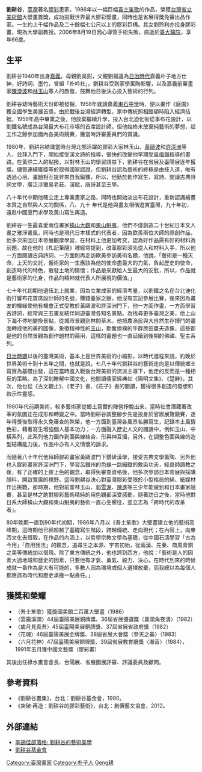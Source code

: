 {{多個問題|
{{no footnotes|time=2019-02-22T09:47:08+00:00}}
{{refimprove|time=2019-02-22T09:47:08+00:00}}
{{advert|time=2013-07-20T07:36:44+00:00}}
}}
'''劉耕谷'''{{BD|1940年||2006年|8月19日|}}，[[臺灣|臺灣]]著名[[膠彩|膠彩]]畫家。1986年以一幅巨幅[[吾土笙歌|吾土笙歌]]的作品，榮獲[[國立台灣美術館|台灣省立美術館]]大壁畫首獎，成功挑戰世界最大膠彩壁畫，同時也是省展得獎免審出品作家。一生約上千幅作品及二十餘幅七公尺以上的膠彩巨構。其女劉玲利亦投身膠彩畫，現為大學副教授。2006年8月19日因心導管手術失敗，病逝於[[臺大醫院|臺大醫院]]，享年66歲。

==生平==
劉耕谷1940年出身[[嘉義縣|嘉義]]，母親劉吳鉗，父親劉福遠為[[台灣日治時期|日治時代]]嘉義朴子地方仕紳，好詩詞、墨竹，曾組「朴吟社」。劉耕谷受到家學薰陶影響，以及嘉義前輩畫家[[陳澄波|陳澄波]]和[[林玉山|林玉山]]等人的啟發，鼓舞他日後決心投入藝術的行列。

劉耕谷幼時藝術天份即被發掘，1958年就讀嘉義[[東石中學|東石中學]]時，便以畫作《庭園》獲全國學生美展首獎。由於戰後台灣經濟轉型，家中傳統照相館頓時陷入經濟拮据，1959年高中畢業之後，他放棄繼續升學，投入台北迪化街從事布花設計，以劉鐵名號成為台灣最大布花市場的首席設計師。但他始終未放棄純藝術的夢想，趁工作之餘參加國內各美術競賽，獲當時評審委員們的賞識。

1980年，劉耕谷結識當時台灣北部活躍的膠彩大家林玉山、[[黃鷗波|黃鷗波]]和[[許深洲|許深洲]]等人，並拜入門下，開始接受漢文詩的指導，很快的改變他早期受[[吳梅嶺|吳梅嶺]]指導的畫路。在黃許二人的點撥，以對林玉山的學習請益下，劉耕谷在省展及臺陽展逐年獲獎。儘管連續獲獎等於取得國家認證，但劉耕谷認為藝術的終極是由技入道，唯有透過心境、畫題相互提昇來自我鍛鍊，所以，他勤於創作寫生、寫詩、閱讀古典詩詞文學，廣泛涉獵易老莊、漢賦，唐詩甚至王學。

八十年代中期他確立走上專業畫家之路，同時也開始淡出布花設計，重新認識繪畫本質之自然與人文的關係，八、九十 年代是他與畫友相偕遊賞臺灣，九十年初，遠赴中國廈門求學及黃山寫生再造。

劉耕谷一生最喜愛兩位畫家[[橫山大觀|橫山大觀]]和[[東山魁夷|東山魁夷]]，他們不僅創造二十世紀日本文人畫之雅淨畫風，同時也是現代日本樣式的代表者，因為欽羨兩位大師的原創作品，他多次來回日本帝展觀摩學習，在材料上他更加考究，認為好作品需有好的材料為前題，故在他的《札記筆隨》裡經常提到，改革膠彩須先從人和材料入手，所以他一方面閱讀古典詩詞，一方面則再走訪歐美參訪美術名蹟，他說，「藝術是一種天命，上天的交託，藝術家的一生應該為他的使命盡最大的力氣，負起歷史的使命，創造時代的特色，散發土地的情懷；作品是來獻給人生最大的安慰，所以，作品就是藝術家的化身，作品的精神就代表人所展現的價值。」

七十年代初期他退伍北上就業，因為立業成家的經濟考量，以劉鐵之名在台北迪化街打響布花首席設計師的名號，賺錢養家之餘，他沒有忘記參展比賽，後來因為畫友的機緣使他有機會正式受教於黃鷗波和許深洲門下，他一方面作畫，一方面學習古詩詞，經常與三五畫友結伴同遊臺灣各知名景點。為找尋更多臺灣之美，他上山下海不停地變換景點，從城市景觀到林間草木。他把農漁民與大自然生存搏鬥的畫面轉成他的美的圖像，象徵精神性的[[玉山|玉山]]，勤奮倹樸的牛群蔗田農夫造像，這些都是他的自然景觀為創作題材的藉用，這樣的畫題也一直延續到後期的佛禪、聖主系列。

[[台灣日治時期|日治時期]]以後的臺灣美術，基本上是世界美術的小縮影，以時代進程來說，約晚於世界美術十到十五年之間，也就是說，七八十年代劉耕谷的藝術走向是以傳統鄉土寫實為基礎出發，這在當時進入戰後台灣美術的流派主導下，他走的反而是一種相反的策略。為了深刻瞭解中國文化，他閱讀儒家經典如《陽明文集》、《楚辭》，其次，他也從《古文觀止》、《老子》書、《莊子》書的閱讀，獲得很多創造的發想和啟示性靈感。

1980年代前期美術，較多藝術家從鄉土寫實的陣營掙脫出來，當時社會潛藏著改革的氛圍正在成形和轉變之中。當時劉耕谷調整腳步先是投身於官辦展覽競賽，逐年得獎後取得永久免審查的殊榮，他一方面到臺灣各風景名勝寫生，記錄本土風情色彩，藉著寫生增強個人基本功力；一方面融入歷史人文的閱讀中，例如玉山、中橫系列，此系列他力圖作到面與線結合、形與神互攝，另外，在調整色面與線的造型結構能力後，作品中亦有人文情懷的訴求。

而隨著八十年代他拜師膠彩畫家黃鷗波門下鑽研漢學，接受古典文學薰陶、另外他也入膠彩畫家許深洲門下，學習呂鐵州的色線一路細緻的敷染功夫，經良師調教之後，有了正確的上膠上色的觀念，取得免審查資格後，他多次參訪日本帝展與採購顏料，開啟寬廣的視野。這時劉耕谷決心對臺灣膠彩受限於小型格局的絹、紙媒材作出挑戰，那時期，他對前輩林玉山、[[郭雪湖|郭雪湖]]、[[陳進_(畫家)|陳進]]等三少年能做到和日本畫家競賽，甚至是林之助對膠彩藝術精純的用色觀都深受感動，隨著訪日之後，當時他對日系大師橫山大觀和東山魁夷的藝術一直心生嚮往，並立志為「跨時代的改革者」。

80年晚期一直到90年代初期，1986年八月以《吾土笙歌》大壁畫建立他的藝術高峰期，這時期他已經超越了基礎寫生階段，跨越傳統、走向現代；在內容上，向東西文化去借取，在作品的內涵上，以哲學宗教文學為基礎，從中國石濤學習「古為今用」「自用我法」的觀念，追尋生之本源、宇宙初始，從兩漢、先秦、商周青銅之美等傳統加以借用。除了東方傳統之外，他也跨到西方，他說：「藝術是人的因素大過地域和歷史的因素，只要他有才氣、勇氣、毅力、決心，在時代到來的時候成就一番作為是大有可能的，多數人因為環境或個人選擇放棄，而我總以為每個人都應該為時代和歷史承擔一點責任。」

==獲獎和榮耀==
*〈吾土笙歌〉獲獎國美館二百萬大壁畫（1986）
*〈雲靄溪頭〉44屆臺陽美展銅牌獎、36屆省展優選獎〈鼻頭角夜濤〉（1982）
*〈歲月見真吾〉45屆臺陽美展銅牌獎、37屆省展省政府獎（1982）
*〈花魂〉46屆臺陽美展金牌獎、38屆省展大會獎〈參天之基〉（1983）
*〈六月花神〉47屆臺陽美展銅牌獎、39屆省展教育廳獎〈潮音〉（1984），1991年五月獲中國文藝獎（膠彩畫）

其後出任綠水畫會會長、台陽展、省展國展評審、評議委員及顧問。

==參考資料==
{{reflist}}
*《劉耕谷畫集》，台北：劉耕谷基金會，1990。
*《突破‧再造：劉耕谷的膠彩藝術》，台北：創價藝文協會，2012。

==外部連結==
*[http://tw.myblog.yahoo.com/sika_lee/article?mid=1132&prev=1138&next=1129&l=f&fid=7 李錫佳部落格: 劉耕谷的藝術美學]{{dead link|date=2017年11月 |bot=InternetArchiveBot |fix-attempted=yes }} 
*[https://www.facebook.com/#!/LiuGengGu?fref=ts 劉耕谷基金會]{{Wayback|url=https://www.facebook.com/#!/LiuGengGu?fref=ts |date=20181114235304 }}

{{DEFAULTSORT:Liu劉}}
[[Category:臺灣畫家|Category:臺灣畫家]]
[[Category:朴子人|Category:朴子人]]
[[Category:劉姓|Geng耕]]